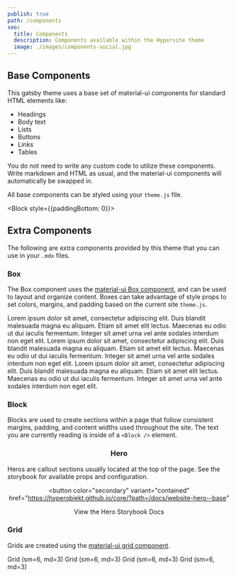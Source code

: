 ```yaml
---
publish: true
path: /components
seo:
  title: Components
  description: Components available within the Hypersite theme
  image: ./images/components-social.jpg
---
```


<Block bgcolor="grey.100">

## Base Components

This gatsby theme uses a base set of material-ui components for standard HTML elements like:

- Headings
- Body text
- Lists
- Buttons
- Links
- Tables

You do not need to write any custom code to utilize these components. Write markdown and HTML as usual, and the material-ui components will automatically be swapped in.

All base components can be styled using your `theme.js` file.

</Block>

<Block style={{paddingBottom: 0}}>

## Extra Components

The following are extra components provided by this theme that you can use in your `.mdx` files.

</Block>

<Block>

### Box

The Box component uses the [material-ui Box component](https://material-ui.com/components/box/), and can be used to layout and organize content. Boxes can take advantage of style props to set colors, margins, and padding based on the current site `theme.js`.

<Box display="flex">
  <Box
    bgcolor="primary.main"
    color="primary.contrastText"
    p={3}
    mr={3}
    maxWidth={320}
  >
    Lorem ipsum dolor sit amet, consectetur adipiscing elit. Duis blandit
    malesuada magna eu aliquam. Etiam sit amet elit lectus. Maecenas eu odio ut
    dui iaculis fermentum. Integer sit amet urna vel ante sodales interdum non
    eget elit.
  </Box>
  <Box
    bgcolor="secondary.main"
    color="secondary.contrastText"
    p={3}
    mr={3}
    maxWidth={320}
  >
    Lorem ipsum dolor sit amet, consectetur adipiscing elit. Duis blandit
    malesuada magna eu aliquam. Etiam sit amet elit lectus. Maecenas eu odio ut
    dui iaculis fermentum. Integer sit amet urna vel ante sodales interdum non
    eget elit.
  </Box>
  <Box bgcolor="grey.200" color="grey.700" p={3} maxWidth={320}>
    Lorem ipsum dolor sit amet, consectetur adipiscing elit. Duis blandit
    malesuada magna eu aliquam. Etiam sit amet elit lectus. Maecenas eu odio ut
    dui iaculis fermentum. Integer sit amet urna vel ante sodales interdum non
    eget elit.
  </Box>
</Box>

</Block>

<Block bgcolor="grey.100">

### Block

Blocks are used to create sections within a page that follow consistent margins, padding, and content widths used throughout the site. The text you are currently reading is inside of a `<Block />` element.

</Block>

<Hero bgcolor="primary.dark" align="center">

### Hero

<Box maxWidth={520} fontsize={18} mb={3}>
  Heros are callout sections usually located at the top of the page. See the
  storybook for available props and configuration.
</Box>

<button
  color="secondary"
  variant="contained"
  href="https://hyperobjekt.github.io/core/?path=/docs/website-hero--base"
>
  View the Hero Storybook Docs
</button>

</Hero>

<Block bgcolor="grey.100">

### Grid

Grids are created using the [material-ui grid component](https://material-ui.com/components/grid/).

<Grid container spacing={3}>
  <Grid xs={12} sm={6} md={3} item>
    <Box p={3} bgcolor="grey.200">
      Grid (sm=6, md=3)
    </Box>
  </Grid>
  <Grid xs={12} sm={6} md={3} item>
    <Box p={3} bgcolor="grey.200">
      Grid (sm=6, md=3)
    </Box>
  </Grid>
  <Grid xs={12} sm={6} md={3} item>
    <Box p={3} bgcolor="grey.200">
      Grid (sm=6, md=3)
    </Box>
  </Grid>
  <Grid xs={12} sm={6} md={3} item>
    <Box p={3} bgcolor="grey.200">
      Grid (sm=6, md=3)
    </Box>
  </Grid>
</Grid>

</Block>
